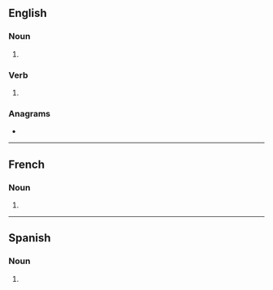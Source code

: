 ==English==

===Noun===
{{head|en|noun plural form}}

# {{plural of|collage|lang=en}}

===Verb===
{{head|en|verb form}}

# {{en-third-person singular of|collage}}

===Anagrams===
* {{anagrams|en|alcogels|logscale}}

----

==French==

===Noun===
{{head|fr|noun plural form|g=m}}

# {{plural of|collage|lang=fr}}

----

==Spanish==

===Noun===
{{head|es|noun form}}

# {{plural of|collage|lang=es}}